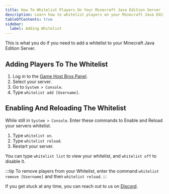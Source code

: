 ---
title: How To Whitelist Players On Your Minecraft Java Edition Server
description: Learn how to whitelist players on your Minecraft Java Edition Server
tableOfContents: true
sidebar:
  label: Adding Whitelist
---

This is what you do if you need to add a whitelist to your Minecraft Java Edition Server.

## Adding Players To The Whitelist

1. Log in to the [Game Host Bros Panel](https://panel.gamehostbros.com/).
2. Select your server.
3. Go to `System > Console`.
4. Type `whitelist add [Username]`.

## Enabling And Reloading The Whitelist

While still in `System > Console`. Enter these commands to Enable and Reload your servers whitelist.

1. Type `whitelist on`.
2. Type `whitelist reload`.
3. Restart your server.

You can type `whitelist list` to view your whitelist, and `whitelist off` to disable it.

:::tip
To remove players from your Whitelist, enter the command `whitelist remove [Username]` and then `whitelist reload`.
:::

If you get stuck at any time, you can reach out to us on [Discord](https://discord.gg/FN4XgbAwzr).
